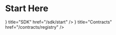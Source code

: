 
# Start Here

<Cards>
  <Card
    icon={<TbServerCog style={{placeSelf: "center"}} />}
    title="SDK"
    href="/sdk/start"
  />
    <Card
    icon={<FaFileContract style={{placeSelf: "center"}} />}
    title="Contracts"
    href="/contracts/registry"
  />
</Cards>
